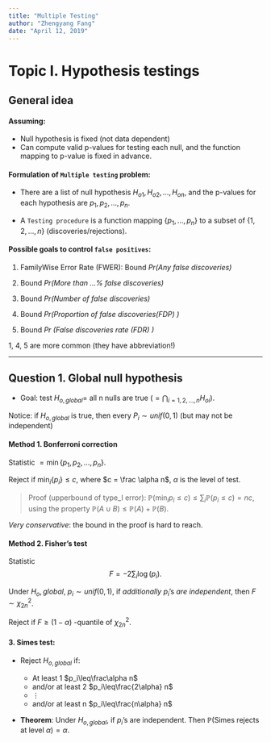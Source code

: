 ---
title: "Multiple Testing"
author: "Zhengyang Fang"
date: "April 12, 2019"
---

# Topic I. Hypothesis testings

## General idea

#### Assuming: 

* Null hypothesis is fixed (not data dependent)
* Can compute valid p-values for testing each null, and the function mapping to p-value is fixed in advance.

#### Formulation of `Multiple testing` problem: 

* There are a list of null hypothesis $H_{o1},H_{o2},\dots,H_{on}$, and the p-values for each hypothesis are $p_1,p_2,\dots,p_n$.

* A `Testing procedure` is a function mapping $\{p_1,\dots,p_n\}$ to a subset of $\{1,2,\dots,n\}$ (discoveries/rejections).

#### Possible goals to control `false positives`:

1. FamilyWise Error Rate (FWER): Bound *Pr(Any false discoveries)*

2. Bound *Pr(More than ...% false discoveries)*

3. Bound *Pr(Number of false discoveries)*

4. Bound *Pr(Proportion of false discoveries(FDP) )*

5. Bound *Pr (False discoveries rate (FDR) )*

1, 4, 5 are more common (they have abbreviation!)

***


## Question 1. Global null hypothesis

* Goal: test $H_{o,global}=$ all n nulls are true $(=\bigcap_{i=1,2,\dots,n}H_{oi})$.

Notice: if $H_{o,global}$ is true, then every $P_i\sim unif(0,1)$ (but may not be independent)


#### Method 1. Bonferroni correction

Statistic $= \min\{p_1,p_2,\dots,p_n\}.$

Reject if $\min_i \{p_i\}\leq c$, where $c = \frac \alpha n$, $\alpha$ is the level of test.

> Proof (upperbound of type_I error): $\mathbb P(\min_i p_i\leq c)\leq \sum_i\mathbb P(p_i\leq c)=nc$, using the property $\mathbb P(A\cup B)\leq \mathbb P(A)+\mathbb P(B)$.

*Very conservative*: the bound in the proof is hard to reach.


#### Method 2. Fisher's test

Statistic 
$$F = -2\sum_i \log(p_i).$$

Under $H_o,global$, $p_i\sim unif (0,1)$, if *additionally* $p_i$'s *are independent*, then $F\sim \chi_{2n}^2$.

Reject if $F\geq (1-\alpha)$ -quantile of $\chi^2_{2n}$.

#### 3. Simes test:

* Reject $H_{o,global}$ if:

    + At least 1 $p_i\leq\frac\alpha n$
    + and/or at least 2 $p_i\leq\frac{2\alpha} n$
    + $\vdots$
    + and/or at least n $p_i\leq\frac{n\alpha} n$

* __Theorem__: Under $H_{o,global}$, if $p_i$'s are independent. Then $\mathbb P$(Simes rejects at level $\alpha$)$=\alpha$.
